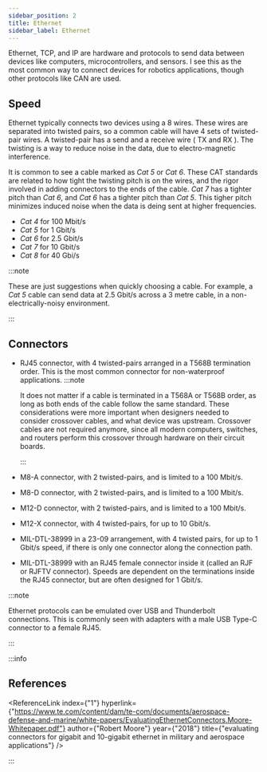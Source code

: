 ```yaml
---
sidebar_position: 2
title: Ethernet
sidebar_label: Ethernet
---
```



Ethernet, TCP, and IP are hardware and protocols to send data between devices like computers, microcontrollers, and sensors.
I see this as the most common way to connect devices for robotics applications, though other protocols like CAN are used.

## Speed

Ethernet typically connects two devices using a 8 wires.
These wires are separated into twisted pairs, so a common cable will have 4 sets of twisted-pair wires.
A twisted-pair has a send and a receive wire ( TX and RX ).
The twisting is a way to reduce noise in the data, due to electro-magnetic interference.

It is common to see a cable marked as _Cat 5_ or _Cat 6_.
These CAT standards are related to how tight the twisting pitch is on the wires, and the rigor involved in adding connectors to the ends of the cable.
_Cat 7_ has a tighter pitch than _Cat 6_, and _Cat 6_ has a tighter pitch than _Cat 5_.
This tigher pitch minimizes induced noise when the data is deing sent at higher frequencies.

- _Cat 4_ for 100 Mbit/s
- _Cat 5_ for 1 Gbit/s 
- _Cat 6_ for 2.5 Gbit/s
- _Cat 7_ for 10 Gbit/s
- _Cat 8_ for 40 Gbi/s

:::note

These are just suggestions when quickly choosing a cable. 
For example, a _Cat 5_ cable can send data at 2.5 Gbit/s across a 3 metre cable, in a non-electrically-noisy environment.

:::

## Connectors

- RJ45 connector, with 4 twisted-pairs arranged in a T568B termination order.
  This is the most common connector for non-waterproof applications.
  :::note

  It does not matter if a cable is terminated in a T568A or T568B order, as long as both ends of the cable follow the same standard.
  These considerations were more important when designers needed to consider crossover cables, and what device was upstream.
  Crossover cables are not required anymore, since all modern computers, switches, and routers perform this crossover through hardware on their circuit boards.

  :::
- M8-A connector, with 2 twisted-pairs, and is limited to a 100 Mbit/s.
- M8-D connector, with 2 twisted-pairs, and is limited to a 100 Mbit/s.
- M12-D connector, with 2 twisted-pairs, and is limited to a 100 Mbit/s.
- M12-X connector, with 4 twisted-pairs, for up to 10 Gbit/s.
- MIL-DTL-38999 in a 23-09 arrangement, with 4 twisted pairs, for up to 1 Gbit/s speed, if there is only one connector along the connection path.
- MIL-DTL-38999 with an RJ45 female connector inside it (called an RJF or RJFTV connector).
  Speeds are dependent on the terminations inside the RJ45 connector, but are often designed for 1 Gbit/s.

:::note

Ethernet protocols can be emulated over USB and Thunderbolt connections.
This is commonly seen with adapters with a male USB Type-C connector to a female RJ45.

:::

:::info

## References

<ReferenceLink 
  index={"1"}
  hyperlink={"https://www.te.com/content/dam/te-com/documents/aerospace-defense-and-marine/white-papers/EvaluatingEthernetConnectors.Moore-Whitepaper.pdf"}
  author={"Robert Moore"}
  year={"2018"}
  title={"evaluating connectors for gigabit and 10-gigabit ethernet in military and aerospace applications"}
/>

:::
